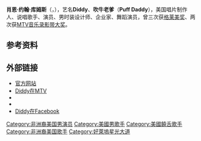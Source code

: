 {{noteTA
|G1=Show
|G2=Music
|G3=Movie
|T=zh-cn:肖恩·库姆斯;zh-tw:尚恩·庫姆斯;
|1=zh-cn:肖恩·库姆斯;zh-tw:尚恩·庫姆斯;
|2=zh-cn:肖恩;zh-tw:尚恩;
}}
{{藝人
|Name = 肖恩·库姆斯<br />Sean Combs
|Img = Sean Combs.jpg
|類型 = 男歌手
|Birth_name = 肖恩·约翰·库姆斯<br>Sean John Combs
|Alias = Diddy, P. Diddy, Puff Daddy, Puffy, Sean John
|birth_date = {{birth date and age|1969|11|4}}
|birth_place = {{USA}}[[纽约州|纽约州]][[纽约市|纽约市]][[哈林區|哈林區]]
|Origin = {{USA}}[[纽约州|纽约州]][[弗農山_(紐約州)|弗農山]]
|Genre = {{flatlist|
* [[嘻哈音乐|嘻哈]]
* [[R&B|R&B]]
* [[Pop_(音乐类型)|Pop]]
* [[舞曲流行|舞曲流行]]
* [[流行电音|流行电音]]
}}
|Occupation = {{flatlist|
* [[说唱歌手|说唱歌手]]
* [[唱片制作人|唱片制作人]]
* [[演员|演员]]
* [[时装设计师|时装设计师]]
* [[跳舞演员|跳舞演员]]
* [[歌手|歌手]]
}}
|Years_active = 1989年至今
|Label = [[Bad_Boy_Records|Bad Boy]], [[Atlantic_Records|Atlantic]], [[Warner_Music_Group|Warner]]
|Associated_acts = [[声名狼藉先生|声名狼藉先生]], [[Lil'_Kim|Lil' Kim]], [[玛丽·布莱姬|玛丽·布莱姬]], [[The_Hitmen_(production_team)|The Hitmen]], [[Mase|Mase]], [[纳斯|纳斯]], [[Jay-Z|Jay-Z]], [[Game_(歌手)|The Game]]
|URL = {{url|www.diddy.com}}
}}

'''肖恩·约翰·库姆斯'''（{{lang-en|'''Sean John Combs'''}}，{{bd|1969年|11月4日<ref name=courttv>[https://web.archive.org/web/20080209202541/http://www.courttv.com/trials/puffy/docs/duty-caps_3.html 1999 Duty Captain's Report] (January 17, 2001) CourtTV. Archived from [http://www.courttv.com/trials/puffy/docs/duty-caps_3.html the original] on 2008-02-09. Accessed 2006-08-23.</ref>|}}），艺名'''Diddy'''、'''吹牛老爹'''（'''Puff Daddy'''），美国唱片制作人、说唱歌手、演员、男时装设计师、企业家、舞蹈演员，曾三次获[[格莱美奖|格莱美奖]]、两次获[[MTV音乐录影带大奖|MTV音乐录影带大奖]]。

== 参考资料 ==
{{reflist}}

== 外部链接 ==
* [http://www.diddy.com/ 官方网站]
* [http://www.mtv.com/music/artist/puff_daddy/artist.jhtml Diddy在MTV]
* {{myspace|diddy|Diddy}}
* {{imdb name|id=0004835|name=Diddy}}
* [https://www.facebook.com/Diddy/ Diddy在Facebook]

{{Authority control}}
{{DEFAULTSORT:Combs, Sean}}
[[Category:非洲裔美国男演员|Category:非洲裔美国男演员]]
[[Category:美國男歌手|Category:美國男歌手]]
[[Category:美國饒舌歌手|Category:美國饒舌歌手]]
[[Category:非洲裔美国歌手|Category:非洲裔美国歌手]]
[[Category:好萊塢星光大道|Category:好萊塢星光大道]]